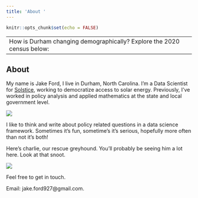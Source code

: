 ```yaml
---
title: 'About '
---
```


```r
knitr::opts_chunk$set(echo = FALSE)


```
---
How is Durham changing demographically? Explore the 2020 census below:
---


## About


My name is Jake Ford, I live in Durham, North Carolina. I'm a Data Scientist for [Solstice](https://solstice.us/), working to democratize access to solar energy. Previously, I've worked in policy analysis and applied mathematics at the state and local government level. 


![](C:/Users/JacobFo/OneDrive - City of Durham/GitHub/Personal Blog/Personal Blog/Arizona.png) 


I like to think and write about policy related questions in a data science framework. Sometimes it's fun, sometime's it's serious, hopefully more often than not it's both! 


Here's charlie, our rescue greyhound. You'll probably be seeing him a lot here. Look at that snoot. 


![](C:/Users/JacobFo/OneDrive - City of Durham/GitHub/Personal Blog/Personal Blog/Longest Snoot.png) 


Feel free to get in touch. 


Email: jake.ford927@gmail.com. 




